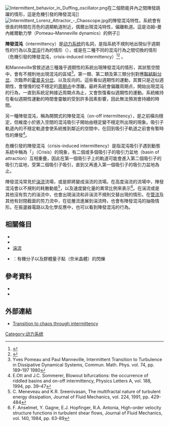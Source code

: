 [[File:Intermittent_behavior_in_Duffing_oscillator.png|thumb]]在二個勢能井內之間陣發跳躍的情形，這是危機引發的陣發混沌]]
[[File:Intermittent_Lorenz_Attractor_-_Chaoscope.jpg|thumb]]的陣發混沌特性。系統會有很長的時間在亮色的週期軌道附近，偶爾出現混沌特性，偏離軌道。這是泊姆–曼內維爾動力學（Pomeau–Manneville dynamics）的例子]]

'''陣發混沌'''（intermittency）是[[动力系统|动力系统]]的名詞，是指系統不規則地出現似乎週期性的行為以及[[混沌理论|混沌]]行為的情形（{{le|泊姆–曼內維爾情境|Pomeau–Manneville scenario}}），或是在二種不同的混沌行為之間切換的情形（危機引發的陣發混沌，crisis-induced intermittency）<ref>{{cite journal|author=Mingzhou Ding|title=Intermittency|editor=Alwyn Scott|journal=Encyclopedia of Nonlinear Science|url=http://www.ccs.fau.edu/~ding/Intermittency.pdf|publisher=Taylor & Francis|access-date=2020-08-20|archive-date=2011-09-27|archive-url=https://web.archive.org/web/20110927081759/http://www.ccs.fau.edu/~ding/Intermittency.pdf|dead-url=no}}</ref><ref>{{cite book |author=Edward Ott|title=Chaos in dynamical systems|publisher=Cambridge University Press|year=2002|page=323}}</ref> 。

{{le|Yves Pomeau|Yves Pomeau|Pomeau}}和Manneville曾敘述過三種幾乎週期性的系統出現陣發混沌的情形，其狀態空間中，會有不規則地出現混沌的區域<ref>Yves Pomeau and Paul Manneville, Intermittent Transition to Turbulence in Dissipative Dynamical Systems, Commun. Math. Phys. vol. 74, pp. 189–197 1980</ref>。第一類、第二類及第三類分別對應[[鞍結點分岔|鞍結點分岔]]、次臨界的[[霍普夫分岔|霍普夫分岔]]、以及反向的{{le|倍周期分岔|period-doubling bifurcation}}。這些看似週期性的運動，其實只是近似週期性，會慢慢的從不穩定的[[周期点|周期点]]中漂離。最終系統會偏離周期点，開始出現混沌的行為，一直到系統足夠接近周期点為止，又會恢復看似週期性的運動。系統維持在看似週期性運動的時間會靈敏的受到許多因素影響，因此無法預測會持續的時間。

另一種陣發混沌，稱為開關式的陣發混沌（on-off intermittency），是之前橫向穩定，但維度小於嵌入空間的混沌吸引子開始由穩定變不穩定所出現的現象。吸引子軌道內的不穩定軌道會使系統推到鄰近的空間中，在回到吸引子軌道之前會有暫時性的爆發<ref>E.Ott and J.C. Sommerer, Blowout bifurcations: the occurrence of riddled basins and on-off intermittency, Physics Letters A, vol. 188, 1994, pp. 39–47</ref>。

危機引發的陣發混沌（crisis-induced intermittency）是指混沌吸引子遇到動態系統中稱為「{{le|危機 (動態系統)|crisis (dynamical systems)|危機}}」（Crisis）的現象，有二個或多個吸引子的吸引力盆地（basin of attraction）互相重疊，因此在第一個吸引子上的軌道可能會進入第二個吸引子的吸引力盆地，受第二個吸引子吸引，直到又再進入第一個吸引子的吸引力盆地為止。

陣發混沌常見於[[湍流|湍流]]流場，或是即將變成湍流的流場。在高度湍流的流場中，陣發混沌會以不規則的耗散動能<ref>C. Meneveau and K.R. Sreenivasan, The multifractal nature of turbulent energy dissipation, Journal of Fluid Mechanics, vol. 224, 1991, pp. 429-484</ref>，以及速度變化量的異常比例來表示<ref>F. Anselmet, Y. Gagne, E.J. Hopfinger, R.A. Antonia, High-order velocity structure functions in turbulent shear flows, Journal of Fluid Mechanics, vol. 140, 1984, pp. 63-89</ref>。在湍流{{le|噴射流|jet (fluid)}}或是其他沒有剪力的湍流中，也會出現湍流和非湍流不規則交替出現的情形。在[[管流|管流]]及其他有封閉截面的剪力流中，在從層流進展到湍流時，也會有陣發混沌的抽吸情形。在振盪器電路以及化學反應中，也可以看到陣發混沌的行為。

==相關條目==
*{{le|泊姆–曼內維爾動力學|Pomeau–Manneville scenario}}
*{{le|危機 (動態系統)|crisis (dynamical systems)}}
*[[湍流|湍流]]
*{{le|間歇熒光|Fluorescence intermittency}}：有機分子以及膠體量子點（奈米晶體）的閃爍
==參考資料==
{{Reflist}}
*{{cite book
 | last = Staicu
 | first = A. D.
 | year = 2002
 | title = Intermittency in Turbulence
 | url = http://alexandria.tue.nl/extra2/200213784.pdf
 | publisher = Eindhoven University of Technology
 | isbn = 
 | access-date = 2020-08-20
 | archive-date = 2014-03-27
 | archive-url = https://web.archive.org/web/20140327132412/http://alexandria.tue.nl/extra2/200213784.pdf
 | dead-url = no
 }}
*{{cite book
 | last = Vassilicos |first=J. C.
 | year = 2000
 | title = Intermittency in turbulent flows
 | page = 288
 | publisher = Cambridge University Press
 | bibcode=2000itf..book.....V
 | isbn = 0-521-79221-5}}

==外部連結==
*[http://www.ibiblio.org/e-notes/MSet/Intermit.htm Transition to chaos through intermittency] {{Wayback|url=http://www.ibiblio.org/e-notes/MSet/Intermit.htm |date=20081003094415 }}

[[Category:动力系统|Category:动力系统]]